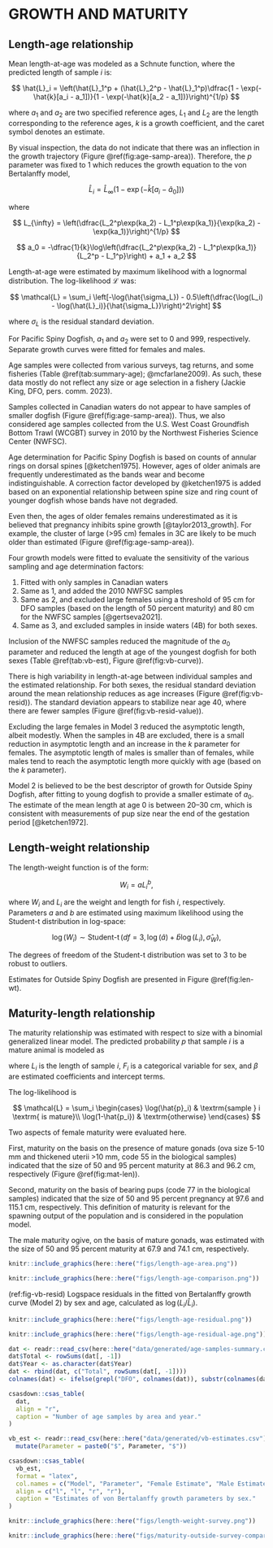 
# GROWTH AND MATURITY {#app:growth}

## Length-age relationship

Mean length-at-age was modeled as a Schnute function, where the predicted length of sample $i$ is:

$$
\hat{L}_i = \left(\hat{L}_1^p + (\hat{L}_2^p - \hat{L}_1^p)\dfrac{1 - \exp(-\hat{k}[a_i - a_1])}{1 - \exp(-\hat{k}[a_2 - a_1])}\right)^{1/p}
$$

where $a_1$ and $a_2$ are two specified reference ages, $L_1$ and $L_2$ are the length corresponding to the reference ages, $k$ is a growth coefficient, and the caret symbol denotes an estimate.

By visual inspection, the data do not indicate that there was an inflection in the growth trajectory (Figure \@ref(fig:age-samp-area)). 
Therefore, the $p$ parameter was fixed to 1 which reduces the growth equation to the von Bertalanffy model,

$$
\hat{L}_i = \hat{L}_{\infty}(1 - \exp(-\hat{k}[a_i - \hat{a}_0]))
$$

where 

$$
L_{\infty} = \left(\dfrac{L_2^p\exp(ka_2) - L_1^p\exp(ka_1)}{\exp(ka_2) - \exp(ka_1)}\right)^{1/p}
$$

$$
a_0 = -\dfrac{1}{k}\log\left(\dfrac{L_2^p\exp(ka_2) - L_1^p\exp(ka_1)}{L_2^p - L_1^p}\right) + a_1 + a_2
$$

Length-at-age were estimated by maximum likelihood with a lognormal distribution. The log-likelihood $\mathcal{L}$ was:

$$
\mathcal{L} = \sum_i \left[-\log(\hat{\sigma_L}) - 0.5\left(\dfrac{\log(L_i) - \log(\hat{L}_i)}{\hat{\sigma_L}}\right)^2\right]
$$

where $\sigma_L$ is the residual standard deviation.

For Pacific Spiny Dogfish, $a_1$ and $a_2$ were set to 0 and 999, respectively. 
Separate growth curves were fitted for females and males.

Age samples were collected from various surveys, tag returns, and some fisheries (Table \@ref(tab:summary-age); @mcfarlane2009).
As such, these data mostly do not reflect any size or age selection in a fishery (Jackie King, DFO, pers. comm. 2023).

Samples collected in Canadian waters do not appear to have samples of smaller dogfish (Figure \@ref(fig:age-samp-area)).
Thus, we also considered age samples collected from the U.S. West Coast Groundfish Bottom Trawl (WCGBT) survey in 2010 by the Northwest Fisheries Science Center (NWFSC).

Age determination for Pacific Spiny Dogfish is based on counts of annular rings on dorsal spines [@ketchen1975]. 
However, ages of older animals are frequently underestimated as the bands wear and become indistinguishable.
A correction factor developed by @ketchen1975 is added based on an exponential relationship between spine size and ring count of younger dogfish whose bands have not degraded.

Even then, the ages of older females remains underestimated as it is believed that pregnancy inhibits spine growth [@taylor2013_growth].
For example, the cluster of large (>95 cm) females in 3C are likely to be much older than estimated (Figure \@ref(fig:age-samp-area)).

Four growth models were fitted to evaluate the sensitivity of the various sampling and age determination factors:

1. Fitted with only samples in Canadian waters
2. Same as 1, and added the 2010 NWFSC samples
3. Same as 2, and excluded large females using a threshold of 95 cm for DFO samples (based on the length of 50 percent maturity) and 80 cm for the NWFSC samples [@gertseva2021].
4. Same as 3, and excluded samples in inside waters (4B) for both sexes.

Inclusion of the NWFSC samples reduced the magnitude of the $a_0$ parameter and reduced the length at age of the youngest dogfish for both sexes (Table \@ref(tab:vb-est), Figure \@ref(fig:vb-curve)).

There is high variability in length-at-age between individual samples and the estimated relationship.
For both sexes, the residual standard deviation around the mean relationship reduces as age increases (Figure \@ref(fig:vb-resid)).
The standard deviation appears to stabilize near age 40, where there are fewer samples (Figure \@ref(fig:vb-resid-value)). 

Excluding the large females in Model 3 reduced the asymptotic length, albeit modestly.
When the samples in 4B are excluded, there is a small reduction in asymptotic length and an increase in the $k$ parameter for females.
The asymptotic length of males is smaller than of females, while males tend to reach the asymptotic length more quickly with age (based on the $k$ parameter).

Model 2 is believed to be the best descriptor of growth for Outside Spiny Dogfish, after fitting to young dogfish to provide a smaller estimate of $a_0$.
The estimate of the mean length at age 0 is between 20--30 cm, which is consistent with measurements of pup size near the end of the gestation period [@ketchen1972].

## Length-weight relationship

The length-weight function is of the form:

$$
W_i = a L_i ^ b,
$$

where $W_i$ and $L_i$ are the weight and length for fish $i$, respectively. Parameters $a$ and $b$ are estimated using maximum likelihood using the Student-t distribution in log-space:

$$
\log (W_i) \sim \operatorname{Student-t}(df = 3, \log(\hat{a}) + \hat{b} \log(L_i), \hat{\sigma}_W),
$$

The degrees of freedom of the Student-t distribution was set to 3 to be robust to outliers.

Estimates for Outside Spiny Dogfish are presented in Figure \@ref(fig:len-wt).

## Maturity-length relationship

The maturity relationship was estimated with respect to size with a binomial generalized linear model. The predicted probability $p$ that sample $i$ is a mature animal is modeled as

\begin{align}
\hat{p}_i &= \dfrac{1}{1 + \exp(-\hat{y}_i)}\\ 
\hat{y}_i &= \hat{\beta}_0 + \hat{\beta}_1 L_i + \hat{\beta}_2 F_i
\end{align}

where $L_i$ is the length of sample $i$, $F_i$ is a categorical variable for sex, and $\beta$ are estimated coefficients and intercept terms.

The log-likelihood is 

$$
\mathcal{L} = \sum_i
\begin{cases}
\log(\hat{p}_i) & \textrm{sample } i \textrm{ is mature}\\
\log(1-\hat{p_i}) & \textrm{otherwise}
\end{cases}
$$


Two aspects of female maturity were evaluated here. 

First, maturity on the basis on the presence of mature gonads (ova size 5-10 mm and thickened uterii >10 mm, code 55 in the biological samples) indicated that the size of 50 and 95 percent maturity at 86.3 and 96.2 cm, respectively (Figure \@ref(fig:mat-len)). 

Second, maturity on the basis of bearing pups (code 77 in the biological samples) indicated that the size of 50 and 95 percent pregnancy at 97.6 and 115.1 cm, respectively.
This definition of maturity is relevant for the spawning output of the population and is considered in the population model.

The male maturity ogive, on the basis of mature gonads, was estimated with the size of 50 and 95 percent maturity at 67.9 and 74.1 cm, respectively.


```r
knitr::include_graphics(here::here("figs/length-age-area.png"))
```

```r
knitr::include_graphics(here::here("figs/length-age-comparison.png"))
```

(ref:fig-vb-resid) Logspace residuals in the fitted von Bertalanffy growth curve (Model 2) by sex and age, calculated as $\log(L_i/\hat{L}_i)$.

```r
knitr::include_graphics(here::here("figs/length-age-residual.png"))
```

```r
knitr::include_graphics(here::here("figs/length-age-residual-age.png"))
```

```r
dat <- readr::read_csv(here::here("data/generated/age-samples-summary.csv"))
dat$Total <- rowSums(dat[, -1])
dat$Year <- as.character(dat$Year)
dat <- rbind(dat, c("Total", rowSums(dat[, -1])))
colnames(dat) <- ifelse(grepl("DFO", colnames(dat)), substr(colnames(dat), 7, 8), colnames(dat))

csasdown::csas_table(
  dat,
  align = "r",
  caption = "Number of age samples by area and year."
)
```

```r
vb_est <- readr::read_csv(here::here("data/generated/vb-estimates.csv")) %>%
  mutate(Parameter = paste0("$", Parameter, "$"))

csasdown::csas_table(
  vb_est,
  format = "latex",
  col.names = c("Model", "Parameter", "Female Estimate", "Male Estimate"),
  align = c("l", "l", "r", "r"),
  caption = "Estimates of von Bertalanffy growth parameters by sex."
)
```


```r
knitr::include_graphics(here::here("figs/length-weight-survey.png"))
```

```r
knitr::include_graphics(here::here("figs/maturity-outside-survey-compare.png"))
```

